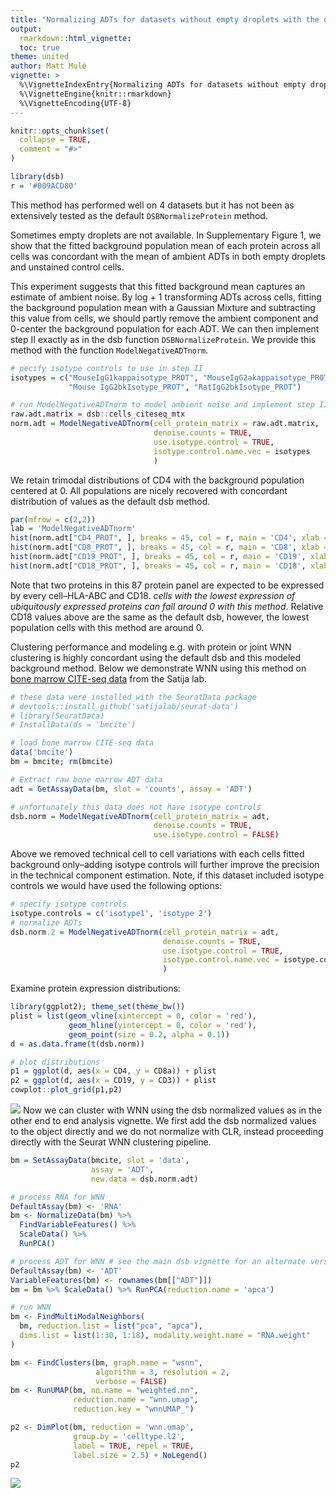 ```yaml
---
title: "Normalizing ADTs for datasets without empty droplets with the dsb function ModelNegativeADTnorm"
output: 
  rmarkdown::html_vignette:
  toc: true
theme: united
author: Matt Mulè
vignette: >
  %\VignetteIndexEntry{Normalizing ADTs for datasets without empty droplets with the dsb function ModelNegativeADTnorm}
  %\VignetteEngine{knitr::rmarkdown}
  %\VignetteEncoding{UTF-8}
---
```


```r
knitr::opts_chunk$set(
  collapse = TRUE,
  comment = "#>"
)
```

```r
library(dsb)
r = '#009ACD80'
```

This method has performed well on 4 datasets but it has not been as extensively tested as the default `DSBNormalizeProtein` method. 

Sometimes empty droplets are not available. In Supplementary Figure 1, we show that the fitted background population mean of each protein across all cells was concordant with the mean of ambient ADTs in both empty droplets and unstained control cells.  

This experiment suggests that this fitted background mean captures an estimate of ambient noise. By log + 1 transforming ADTs across cells, fitting the background population mean with a Gaussian Mixture and subtracting this value from cells, we should partly remove the ambient component and 0-center the background population for each ADT. We can then implement step II exactly as in the dsb function `DSBNormalizeProtein`. We provide this method with the function `ModelNegativeADTnorm`. 

```r
# pecify isotype controls to use in step II 
isotypes = c("MouseIgG1kappaisotype_PROT", "MouseIgG2akappaisotype_PROT", 
             "Mouse IgG2bkIsotype_PROT", "RatIgG2bkIsotype_PROT")

# run ModelNegativeADTnorm to model ambient noise and implement step II
raw.adt.matrix = dsb::cells_citeseq_mtx
norm.adt = ModelNegativeADTnorm(cell_protein_matrix = raw.adt.matrix,
                                denoise.counts = TRUE,
                                use.isotype.control = TRUE,
                                isotype.control.name.vec = isotypes
                                )

```

We retain trimodal distributions of CD4 with the background population centered at 0. All populations are nicely recovered with concordant distribution of values as the default dsb method.  

```r
par(mfrow = c(2,2))
lab = 'ModelNegativeADTnorm'
hist(norm.adt["CD4_PROT", ], breaks = 45, col = r, main = 'CD4', xlab = lab)
hist(norm.adt["CD8_PROT", ], breaks = 45, col = r, main = 'CD8', xlab = lab)
hist(norm.adt["CD19_PROT", ], breaks = 45, col = r, main = 'CD19', xlab = lab)
hist(norm.adt["CD18_PROT", ], breaks = 45, col = r, main = 'CD18', xlab = lab)
```

Note that two proteins in this 87 protein panel are expected to be expressed by every cell--HLA-ABC and CD18. *cells with the lowest expression of ubiquitously expressed proteins can fall around 0 with this method*. Relative CD18 values above are the same as the default dsb, however, the lowest population cells with this method are around 0.  

Clustering performance and modeling e.g. with protein or joint WNN clustering is highly concordant using the default dsb and this modeled background method. Below we demonstrate WNN using this method on [bone marrow CITE-seq data](https://www.sciencedirect.com/science/article/pii/S0092867419305598?via%3Dihub) from the Satija lab. 

```r
# these data were installed with the SeuratData package
# devtools::install_github('satijalab/seurat-data')
# library(SeuratData)
# InstallData(ds = 'bmcite')

# load bone marrow CITE-seq data
data('bmcite')
bm = bmcite; rm(bmcite)

# Extract raw bone marrow ADT data 
adt = GetAssayData(bm, slot = 'counts', assay = 'ADT')

# unfortunately this data does not have isotype controls
dsb.norm = ModelNegativeADTnorm(cell_protein_matrix = adt, 
                                denoise.counts = TRUE,
                                use.isotype.control = FALSE)
```

Above we removed technical cell to cell variations with each cells fitted background only--adding isotype controls will further improve the precision in the technical component estimation. Note, if this dataset included isotype controls we would have used the following options: 

```r

# specify isotype controls 
isotype.controls = c('isotype1', 'isotype 2')
# normalize ADTs
dsb.norm.2 = ModelNegativeADTnorm(cell_protein_matrix = adt,
                                  denoise.counts = TRUE, 
                                  use.isotype.control = TRUE, 
                                  isotype.control.name.vec = isotype.controls
                                  )
```

Examine protein expression distributions:   

```r
library(ggplot2); theme_set(theme_bw())
plist = list(geom_vline(xintercept = 0, color = 'red'), 
             geom_hline(yintercept = 0, color = 'red'), 
             geom_point(size = 0.2, alpha = 0.1))
d = as.data.frame(t(dsb.norm))

# plot distributions
p1 = ggplot(d, aes(x = CD4, y = CD8a)) + plist
p2 = ggplot(d, aes(x = CD19, y = CD3)) + plist
cowplot::plot_grid(p1,p2)

```
<img src="../man/figures/vignette/dists.png" />
Now we can cluster with WNN using the dsb normalized values as in the other end to end analysis vignette. We first add the dsb normalized values to the object directly and we do not normalize with CLR, instead proceeding directly with the Seurat WNN clustering pipeline. 

```r
bm = SetAssayData(bmcite, slot = 'data', 
                  assay = 'ADT', 
                  new.data = dsb.norm.adt)

# process RNA for WNN 
DefaultAssay(bm) <- 'RNA'
bm <- NormalizeData(bm) %>% 
  FindVariableFeatures() %>% 
  ScaleData() %>% 
  RunPCA()

# process ADT for WNN # see the main dsb vignette for an alternate version
DefaultAssay(bm) <- 'ADT'
VariableFeatures(bm) <- rownames(bm[["ADT"]])
bm = bm %>% ScaleData() %>% RunPCA(reduction.name = 'apca')

# run WNN 
bm <- FindMultiModalNeighbors(
  bm, reduction.list = list("pca", "apca"), 
  dims.list = list(1:30, 1:18), modality.weight.name = "RNA.weight"
)

bm <- FindClusters(bm, graph.name = "wsnn",
                   algorithm = 3, resolution = 2, 
                   verbose = FALSE)
bm <- RunUMAP(bm, nn.name = "weighted.nn", 
              reduction.name = "wnn.umap", 
              reduction.key = "wnnUMAP_")

p2 <- DimPlot(bm, reduction = 'wnn.umap', 
              group.by = 'celltype.l2',
              label = TRUE, repel = TRUE,
              label.size = 2.5) + NoLegend()
p2
```
<img src="../man/figures/vignette/wnn.png" />







